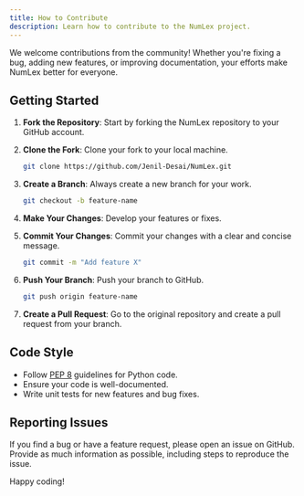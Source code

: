 ```yaml
---
title: How to Contribute
description: Learn how to contribute to the NumLex project.
---
```


We welcome contributions from the community! Whether you're fixing a bug, adding new features, or improving documentation, your efforts make NumLex better for everyone.

## Getting Started

1. **Fork the Repository**: Start by forking the NumLex repository to your GitHub account.

2. **Clone the Fork**: Clone your fork to your local machine.

   ```bash
   git clone https://github.com/Jenil-Desai/NumLex.git
   ```

3. **Create a Branch**: Always create a new branch for your work.

   ```bash
   git checkout -b feature-name
   ```

4. **Make Your Changes**: Develop your features or fixes.

5. **Commit Your Changes**: Commit your changes with a clear and concise message.

   ```bash
   git commit -m "Add feature X"
   ```

6. **Push Your Branch**: Push your branch to GitHub.

   ```bash
   git push origin feature-name
   ```

7. **Create a Pull Request**: Go to the original repository and create a pull request from your branch.

## Code Style

- Follow [PEP 8](https://www.python.org/dev/peps/pep-0008/) guidelines for Python code.
- Ensure your code is well-documented.
- Write unit tests for new features and bug fixes.

## Reporting Issues

If you find a bug or have a feature request, please open an issue on GitHub. Provide as much information as possible, including steps to reproduce the issue.

Happy coding!
